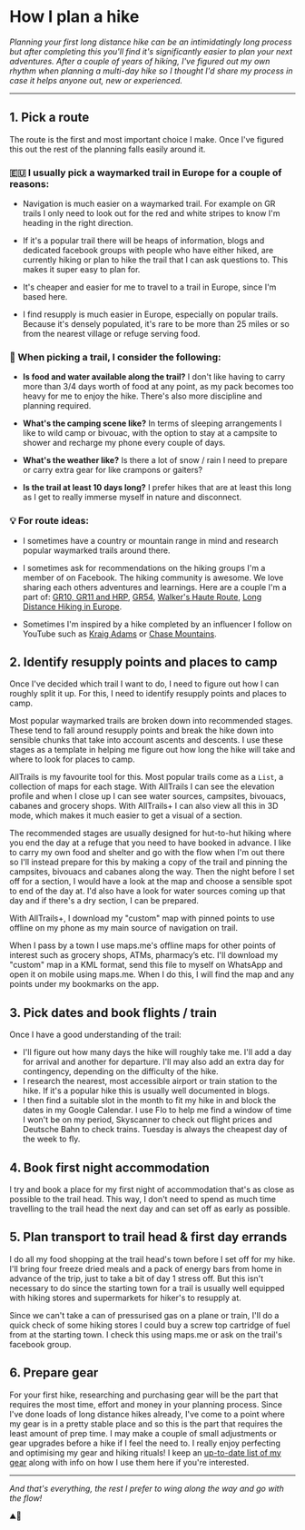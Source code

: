 
<Container>

# How I plan a hike

*Planning your first long distance hike can be an intimidatingly long process but after completing this you'll find it's significantly easier to plan your next adventures. After a couple of years of hiking, I've figured out my own rhythm when planning a multi-day hike so I thought I'd share my process in case it helps anyone out, new or experienced.*

---

## 1. Pick a route

The route is the first and most important choice I make. Once I've figured this out the rest of the planning falls easily around it.

### 🇪🇺 I usually pick a waymarked trail in Europe for a couple of reasons:

- Navigation is much easier on a waymarked trail. For example on GR trails I only need to look out for the red and white stripes to know I'm heading in the right direction.

- If it's a popular trail there will be heaps of information, blogs and dedicated facebook groups with people who have either hiked, are currently hiking or plan to hike the trail that I can ask questions to. This makes it super easy to plan for.

- It's cheaper and easier for me to travel to a trail in Europe, since I'm based here.

- I find resupply is much easier in Europe, especially on popular trails. Because it's densely populated, it's rare to be more than 25 miles or so from the nearest village or refuge serving food.

### 👀 When picking a trail, I consider the following:

- **Is food and water available along the trail?** I don't like having to carry more than 3/4 days worth of food at any point, as my pack becomes too heavy for me to enjoy the hike. There's also more discipline and planning required.

- **What's the camping scene like?** In terms of sleeping arrangements I like to wild camp or bivouac, with the option to stay at a campsite to shower and recharge my phone every couple of days.

- **What's the weather like?** Is there a lot of snow / rain I need to prepare or carry extra gear for like crampons or gaiters?

- **Is the trail at least 10 days long?** I prefer hikes that are at least this long as I get to really immerse myself in nature and disconnect.

### 💡 For route ideas:

- I sometimes have a country or mountain range in mind and research popular waymarked trails around there.

- I sometimes ask for recommendations on the hiking groups I'm a member of on Facebook. The hiking community is awesome. We love sharing each others adventures and learnings. Here are a couple I'm a part of: [GR10, GR11 and HRP](https://www.facebook.com/groups/1671391736504649), [GR54](https://www.facebook.com/groups/EcrinsGR54), [Walker's Haute Route](https://www.facebook.com/groups/walkershauteroute), [Long Distance Hiking in Europe](https://www.facebook.com/groups/1758402431125086).

- Sometimes I'm inspired by a hike completed by an influencer I follow on YouTube such as [Kraig Adams](https://www.youtube.com/@kraigadams/videos) or [Chase Mountains](https://www.youtube.com/@ChaseMountains).

## 2. Identify resupply points and places to camp

Once I've decided which trail I want to do, I need to figure out how I can roughly split it up. For this, I need to identify resupply points and places to camp.

<AppCard image='/assets/alltrails.png' name='AllTrails' />

Most popular waymarked trails are broken down into recommended stages. These tend to fall around resupply points and break the hike down into sensible chunks that take into account ascents and descents. I use these stages as a template in helping me figure out how long the hike will take and where to look for places to camp.

AllTrails is my favourite tool for this. Most popular trails come as a `List`, a collection of maps for each stage. With AllTrails I can see the elevation profile and when I close up I can see water sources, campsites, bivouacs, cabanes and grocery shops. With AllTrails+ I can also view all this in 3D mode, which makes it much easier to get a visual of a section.

The recommended stages are usually designed for hut-to-hut hiking where you end the day at a refuge that you need to have booked in advance. I like to carry my own food and shelter and go with the flow when I'm out there so I'll instead prepare for this by making a copy of the trail and pinning the campsites, bivouacs and cabanes along the way. Then the night before I set off for a section, I would have a look at the map and choose a sensible spot to end of the day at. I'd also have a look for water sources coming up that day and if there's a dry section, I can be prepared.

With AllTrails+, I download my "custom" map with pinned points to use offline on my phone as my main source of navigation on trail.

<AppCard image='/assets/mapsme.png' name='maps.me' />

When I pass by a town I use maps.me's offline maps for other points of interest such as grocery shops, ATMs, pharmacy’s etc. I'll download my "custom" map in a KML format, send this file to myself on WhatsApp and open it on mobile using maps.me. When I do this, I will find the map and any points under my bookmarks on the app.

## 3. Pick dates and book flights / train

<div class='flex flex-wrap gap-2'>
  <AppCard image='/assets/skyscanner.png' name='Skyscanner' />
  <AppCard image='/assets/gcal.png' name='Google Calendar' />
  <AppCard image='/assets/flo.png' name='Flo' />
</div>

Once I have a good understanding of the trail:

- I'll figure out how many days the hike will roughly take me. I'll add a day for arrival and another for departure. I'll may also add an extra day for contingency, depending on the difficulty of the hike.
- I research the nearest, most accessible airport or train station to the hike. If it's a popular hike this is usually well documented in blogs.
- I then find a suitable slot in the month to fit my hike in and block the dates in my Google Calendar. I use Flo to help me find a window of time I won't be on my period, Skyscanner to check out flight prices and Deutsche Bahn to check trains. Tuesday is always the cheapest day of the week to fly.

## 4. Book first night accommodation

I try and book a place for my first night of accommodation that's as close as possible to the trail head. This way, I don't need to spend as much time travelling to the trail head the next day and can set off as early as possible.

## 5. Plan transport to trail head & first day errands

I do all my food shopping at the trail head's town before I set off for my hike. I'll bring four freeze dried meals and a pack of energy bars from home in advance of the trip, just to take a bit of day 1 stress off. But this isn't necessary to do since the starting town for a trail is usually well equipped with hiking stores and supermarkets for hiker's to resupply at.

Since we can't take a can of pressurised gas on a plane or train, I'll do a quick check of some hiking stores I could buy a screw top cartridge of fuel from at the starting town. I check this using maps.me or ask on the trail's facebook group.

## 6. Prepare gear

For your first hike, researching and purchasing gear will be the part that requires the most time, effort and money in your planning process. Since I've done loads of long distance hikes already, I've come to a point where my gear is in a pretty stable place and so this is the part that requires the least amount of prep time. I may make a couple of small adjustments or gear upgrades before a hike if I feel the need to. I really enjoy perfecting and optimising my gear and hiking rituals! I keep an [up-to-date list of my gear](/blog/hiking-gear) along with info on how I use them here if you're interested.

---

*And that's everything, the rest I prefer to wing along the way and go with the flow!*

⛰️🥾
</Container>
